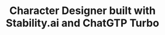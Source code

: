 ---
title: "Character Designer built with Stability.ai and ChatGTP Turbo"
publishedAt: "2024-04-08"
images:
  - "/images/projects/project-01/video-01.mp4"
---